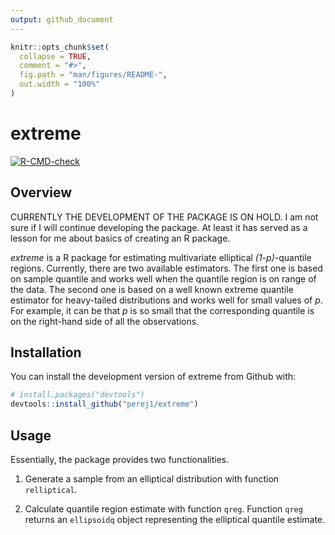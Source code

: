 ```yaml
---
output: github_document
---
```


<!-- README.md is generated from README.Rmd. Please edit that file -->

```r
knitr::opts_chunk$set(
  collapse = TRUE,
  comment = "#>",
  fig.path = "man/figures/README-",
  out.width = "100%"
)
```

# extreme

<!-- badges: start -->
[![R-CMD-check](https://github.com/perej1/extreme/workflows/R-CMD-check/badge.svg)](https://github.com/perej1/extreme/actions)
<!-- badges: end -->

## Overview

CURRENTLY THE DEVELOPMENT OF THE PACKAGE IS ON HOLD. I am not sure if I will continue developing the package. At least it has served as a lesson for me about basics of creating an R package.

*extreme* is a R package for estimating multivariate elliptical *(1-p)*-quantile regions. Currently, there are two available estimators. The first one is based on sample quantile and works well when the quantile region is on range of the data. The second one is based on a well known extreme quantile estimator for heavy-tailed distributions and works well for small values of *p*. For example, it can be that *p* is so small that the corresponding quantile is on the right-hand side of all the observations.

## Installation

You can install the development version of extreme from Github with:

``` r
# install.packages("devtools")
devtools::install_github("perej1/extreme")
```

## Usage

Essentially, the package provides two functionalities.

1. Generate a sample from an elliptical distribution with function `relliptical`.

2. Calculate quantile region estimate with function `qreg`. Function `qreg` returns an `ellipsoidq` object representing the elliptical quantile estimate.
